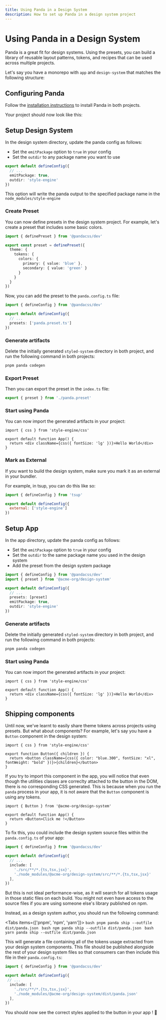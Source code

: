 ```yaml
---
title: Using Panda in a Design System
description: How to set up Panda in a design system project
---
```


# Using Panda in a Design System

Panda is a great fit for design systems. Using the presets, you can build a library of reusable layout patterns, tokens, and recipes that can be used across multiple projects.

Let's say you have a monorepo with `app` and `design-system` that matches the following structure:

<FileTree>
  <FileTree.Folder name="app" defaultOpen>
    <FileTree.File name="package.json" />
  </FileTree.Folder>
  <FileTree.Folder name="design-system" defaultOpen>
    <FileTree.File name="package.json" />
    <FileTree.File name="tsup.config.ts" />
  </FileTree.Folder>
</FileTree>

## Configuring Panda

Follow the [installation instructions](/docs) to install Panda in both projects.

Your project should now look like this:

<FileTree>
  <FileTree.Folder name="app" defaultOpen>
    <FileTree.File name="panda.config.ts" />
    <FileTree.File name="postcss.config.cjs" />
    <FileTree.File name="package.json" />
  </FileTree.Folder>
  <FileTree.Folder name="design-system" defaultOpen>
    <FileTree.File name="panda.config.ts" />
    <FileTree.File name="postcss.config.cjs" />
    <FileTree.File name="package.json" />
    <FileTree.File name="tsup.config.ts" />
  </FileTree.Folder>
</FileTree>

## Setup Design System

In the design system directory, update the panda config as follows:

- Set the `emitPackage` option to `true` in your config
- Set the `outdir` to any package name you want to use

```ts filename="design-system/panda.config.ts"
export default defineConfig({
  // ...
  emitPackage: true,
  outdir: 'style-engine'
})
```

This option will write the panda output to the specified package name in the `node_modules/style-engine`

### Create Preset

You can now define presets in the design system project. For example, let's create a preset that includes some basic colors.

```ts filename="design-system/src/panda.preset.ts"
import { definePreset } from '@pandacss/dev'

export const preset = definePreset({
  theme: {
    tokens: {
      colors: {
        primary: { value: 'blue' },
        secondary: { value: 'green' }
      }
    }
  }
})
```

Now, you can add the preset to the `panda.config.ts` file:

```ts filename="design-system/panda.config.ts"
import { defineConfig } from '@pandacss/dev'

export default defineConfig({
  // ...
  presets: ['panda.preset.ts']
})
```

### Generate artifacts

Delete the initially generated `styled-system` directory in both project, and run the following command in both projects:

```bash
pnpm panda codegen
```

### Export Preset

Then you can export the preset in the `index.ts` file:

```ts filename="design-system/src/index.ts"
export { preset } from './panda.preset'
```

### Start using Panda

You can now import the generated artifacts in your project:

```tsx filename="design-system/src/index.tsx"
import { css } from 'style-engine/css'

export default function App() {
  return <div className={css({ fontSize: 'lg' })}>Hello World</div>
}
```

### Mark as External

If you want to build the design system, make sure you mark it as an external in your bundler.

For example, in tsup, you can do this like so:

```js filename="design-system/tsup.config.ts"
import { defineConfig } from 'tsup'

export default defineConfig({
  external: ['style-engine']
})
```

## Setup App

In the app directory, update the panda config as follows:

- Set the `emitPackage` option to `true` in your config
- Set the `outdir` to the same package name you used in the design system
- Add the preset from the design system package

```ts filename="app/panda.config.ts"
import { defineConfig } from '@pandacss/dev'
import { preset } from '@acme-org/design-system'

export default defineConfig({
  // ...
  presets: [preset]
  emitPackage: true,
  outdir: 'style-engine'
})
```

### Generate artifacts

Delete the initially generated `styled-system` directory in both project, and run the following command in both projects:

```bash
pnpm panda codegen
```

### Start using Panda

You can now import the generated artifacts in your project:

```tsx filename="app/src/main.tsx"
import { css } from 'style-engine/css'

export default function App() {
  return <div className={css({ fontSize: 'lg' })}>Hello World</div>
}
```

## Shipping components

Until now, we've learnt to easily share theme tokens across projects using presets. But what about components?
For example, let's say you have a `Button` component in the design system:

```tsx filename="design-system/src/Button.tsx"
import { css } from 'style-engine/css'

export function Button({ children }) {
  return <button className={css({ color: "blue.300", fontSize: "xl", fontWeight: "bold" })}>{children}</button>
}
```

If you try to import this component in the app, you will notice that even though the utilities classes are correclty attached to the button in the DOM, there is no corresponding CSS generated.
This is because when you run the `panda` process in your app, it is not aware that the `Button` component is using any tokens.

```tsx filename="app/src/main.tsx"
import { Button } from '@acme-org/design-system'

export default function App() {
  return <Button>Click me !</Button>
}
```

To fix this, you could include the design system source files within the `panda.config.ts` of your app:

```ts filename="app/panda.config.ts"
import { defineConfig } from '@pandacss/dev'

export default defineConfig({
  // ...
  include: [
    './src/**/*.{ts,tsx,jsx}',
    './node_modules/@acme-org/design-system/src/**/*.{ts,tsx,jsx}'
  ],
})
```

But this is not ideal performance-wise, as it will search for all tokens usage in those static files on each build.
You might not even have access to the source files if you are using someone else's library published on npm.

Instead, as a design system author, you should run the following command:

<Tabs items={['pnpm', 'npm', 'yarn']}>
  <Tab>
    ```bash
    pnpm panda ship --outfile dist/panda.json
    ```
  </Tab>
  <Tab>
    ```bash
    npm panda ship --outfile dist/panda.json
    ```
  </Tab>
  <Tab>
    ```bash
    yarn panda ship --outfile dist/panda.json
    ```
  </Tab>
</Tabs>

This will generate a file containing all of the tokens usage extracted from your design system components.
This file should be published alongside the rest of your design system files so that consumers can then include this file in their `panda.config.ts`:

```ts filename="app/panda.config.ts"
import { defineConfig } from '@pandacss/dev'

export default defineConfig({
 // ...
  include: [
    './src/**/*.{ts,tsx,jsx}',
    './node_modules/@acme-org/design-system/dist/panda.json'
  ],
})
```

You should now see the correct styles applied to the button in your app ! 🎉
